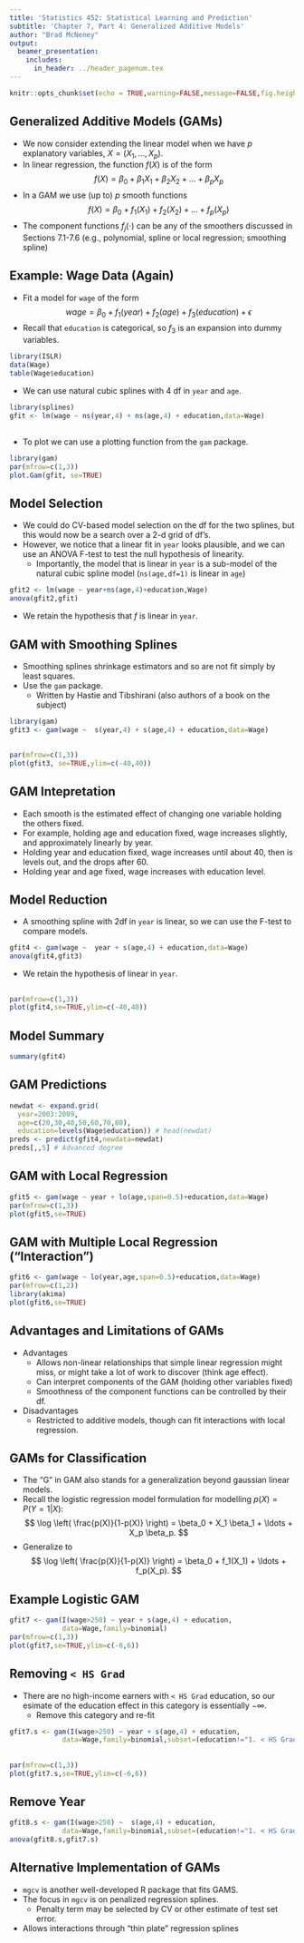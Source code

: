 ```yaml
---
title: 'Statistics 452: Statistical Learning and Prediction'
subtitle: 'Chapter 7, Part 4: Generalized Additive Models'
author: "Brad McNeney"
output: 
  beamer_presentation:
    includes:
      in_header: ../header_pagenum.tex
---
```


```r
knitr::opts_chunk$set(echo = TRUE,warning=FALSE,message=FALSE,fig.height=3,fig.width=5)
```

## Generalized Additive Models (GAMs)

* We now consider extending the linear model 
when we have $p$ explanatory variables,
$X = (X_1,\ldots,X_p)$. 
* In linear regression, the function $f(X)$ is of the form
$$f(X) = \beta_0 + \beta_1 X_1 + \beta_2 X_2 + \ldots + \beta_p X_p$$
* In a GAM we use (up to) $p$ smooth functions
$$f(X) = \beta_0 + f_1(X_1) + f_2(X_2) + \ldots + f_p(X_p)$$
* The component functions $f_j(\cdot)$ can be any
of the smoothers discussed in Sections 7.1-7.6
(e.g., polynomial, spline or local regression; smoothing spline)

## Example: Wage Data (Again)

* Fit a model for `wage` of the form
$$wage = \beta_0 + f_1(year) + f_2(age) + f_3(education) + \epsilon$$
* Recall that `education` is categorical, so 
$f_3$ is an expansion into dummy variables.

\scriptsize

```r
library(ISLR)
data(Wage)
table(Wage$education)
```

\normalsize

* We can use natural cubic splines with 4 df in `year` and `age`.

\scriptsize

```r
library(splines)
gfit <- lm(wage ~ ns(year,4) + ns(age,4) + education,data=Wage)
```

## 

* To plot we can use a plotting function from the 
`gam` package.

\scriptsize

```r
library(gam)
par(mfrow=c(1,3))
plot.Gam(gfit, se=TRUE)
```

## Model Selection

* We could do CV-based model selection on the df for the two 
splines, but this would now be a search over a 2-d 
grid of df's.
* However, we notice that a linear fit in `year` looks
plausible, and we can use an ANOVA F-test to test the null
hypothesis of linearity.
    + Importantly, the model that is linear in `year` 
    is a sub-model of the natural cubic spline model
    (`ns(age,df=1)` is linear in `age`)

\scriptsize

```r
gfit2 <- lm(wage ~ year+ns(age,4)+education,Wage)
anova(gfit2,gfit)
```

\normalsize

* We retain the hypothesis that $f$ is linear in `year`.

## GAM with Smoothing Splines

* Smoothing splines shrinkage estimators
and so are not fit simply by least squares.
* Use the `gam` package.
    + Written by Hastie and Tibshirani (also authors
    of a book on the subject)
    
\scriptsize

```r
library(gam)
gfit3 <- gam(wage ~  s(year,4) + s(age,4) + education,data=Wage)
```

##

\scriptsize

```r
par(mfrow=c(1,3))
plot(gfit3, se=TRUE,ylim=c(-40,40))
```

## GAM Intepretation

* Each smooth is the estimated effect of changing
one variable holding the others fixed.
* For example, holding age and education fixed,
wage increases slightly, and approximately linearly
by year.
* Holding year and education fixed,
wage increases until about 40, then is levels out,
and the drops after 60.
* Holding year and age fixed, 
wage increases with education level.


## Model Reduction

* A smoothing spline with 2df in `year` is linear, so we can 
use the F-test to compare models.

\scriptsize

```r
gfit4 <- gam(wage ~  year + s(age,4) + education,data=Wage)
anova(gfit4,gfit3)
```

\normalsize

* We retain the hypothesis of linear in `year`.

##

\scriptsize

```r
par(mfrow=c(1,3))
plot(gfit4,se=TRUE,ylim=c(-40,40))
```

## Model Summary

\tiny

```r
summary(gfit4)
```

## GAM Predictions

\scriptsize

```r
newdat <- expand.grid(
  year=2003:2009,
  age=c(20,30,40,50,60,70,80),
  education=levels(Wage$education)) # head(newdat)
preds <- predict(gfit4,newdata=newdat)
preds[,,5] # Advanced degree
```

## GAM with Local Regression

\scriptsize

```r
gfit5 <- gam(wage ~ year + lo(age,span=0.5)+education,data=Wage)
par(mfrow=c(1,3))
plot(gfit5,se=TRUE)
```

## GAM with Multiple Local Regression ("Interaction")

\scriptsize

```r
gfit6 <- gam(wage ~ lo(year,age,span=0.5)+education,data=Wage)
par(mfrow=c(1,2))
library(akima)
plot(gfit6,se=TRUE)
```


## Advantages and Limitations of GAMs

* Advantages
    + Allows non-linear relationships that simple
    linear regression might miss, or might take a lot 
    of work to discover (think age effect). 
    + Can interpret components of the GAM
    (holding other variables fixed)
    + Smoothness of the component functions can 
    be controlled by their df.
* Disadvantages
    + Restricted to additive models, though 
    can fit interactions with local regression.

## GAMs for Classification

* The "G" in GAM also stands for a generalization
beyond gaussian linear models.
* Recall the logistic regression 
model formulation for modelling 
$p(X) = P(Y=1|X)$:
$$ \log \left( \frac{p(X)}{1-p(X)} \right) = 
\beta_0 + X_1 \beta_1 + \ldots + 
X_p \beta_p. $$
* Generalize to 
$$ \log \left( \frac{p(X)}{1-p(X)} \right) = 
\beta_0 + f_1(X_1) + \ldots + f_p(X_p). $$

## Example Logistic GAM

\scriptsize

```r
gfit7 <- gam(I(wage>250) ~ year + s(age,4) + education,
             data=Wage,family=binomial)
par(mfrow=c(1,3))
plot(gfit7,se=TRUE,ylim=c(-6,6))
```

## Removing `< HS Grad`

* There are no high-income earners with `< HS Grad` education,
so our esimate of the education effect in this category 
is essentially $-\infty$.
    + Remove this category and re-fit
    
\scriptsize

```r
gfit7.s <- gam(I(wage>250) ~ year + s(age,4) + education,
             data=Wage,family=binomial,subset=(education!="1. < HS Grad"))
```

##

\scriptsize

```r
par(mfrow=c(1,3))
plot(gfit7.s,se=TRUE,ylim=c(-6,6))
```

## Remove Year

\scriptsize

```r
gfit8.s <- gam(I(wage>250) ~  s(age,4) + education,
             data=Wage,family=binomial,subset=(education!="1. < HS Grad"))
anova(gfit8.s,gfit7.s)
```

## Alternative Implementation of GAMs

* `mgcv` is another well-developed R package that
fits GAMS.
* The focus in `mgcv` is on penalized regression splines.
    + Penalty term may be selected by CV or other estimate of 
    test set error.
* Allows interactions through "thin plate" regression splines
